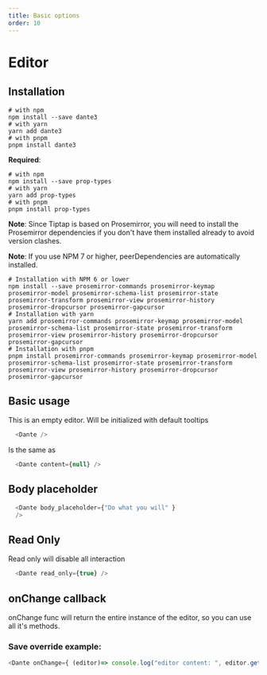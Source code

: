 ```yaml
---
title: Basic options
order: 10
---
```


# Editor

## Installation

```shell
# with npm
npm install --save dante3
# with yarn
yarn add dante3
# with pnpm
pnpm install dante3
```

**Required**: 

```shell
# with npm
npm install --save prop-types
# with yarn
yarn add prop-types
# with pnpm
pnpm install prop-types
```

**Note**: Since Tiptap is based on Prosemirror, you will need to install the Prosemirror dependencies if you don't have them installed already to avoid version clashes.

**Note**: If you use NPM 7 or higher, peerDependencies are automatically installed.

```shell
# Installation with NPM 6 or lower
npm install --save prosemirror-commands prosemirror-keymap prosemirror-model prosemirror-schema-list prosemirror-state prosemirror-transform prosemirror-view prosemirror-history prosemirror-dropcursor prosemirror-gapcursor
# Installation with yarn
yarn add prosemirror-commands prosemirror-keymap prosemirror-model prosemirror-schema-list prosemirror-state prosemirror-transform prosemirror-view prosemirror-history prosemirror-dropcursor prosemirror-gapcursor
# Installation with pnpm
pnpm install prosemirror-commands prosemirror-keymap prosemirror-model prosemirror-schema-list prosemirror-state prosemirror-transform prosemirror-view prosemirror-history prosemirror-dropcursor prosemirror-gapcursor
```

## Basic usage

This is an empty editor. Will be initialized with default tooltips

```js live=true
  <Dante />
```


Is the same as

```js live=true
  <Dante content={null} />
```

## Body placeholder

```js live=true
  <Dante body_placeholder={"Do what you will" } 
  />
```


## Read Only

Read only will disable all interaction

```js live=true
  <Dante read_only={true} />
```


## onChange callback

onChange func will return the entire instance of the editor, so you can use all it's methods. 

### Save override example:

```js live=true
<Dante onChange={ (editor)=> console.log("editor content: ", editor.getHTML()) }/>
```

